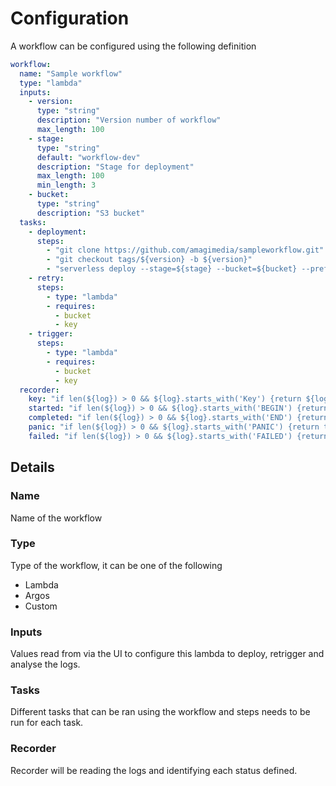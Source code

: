 # Configuration

A workflow can be configured using the following definition

```yml
workflow:
  name: "Sample workflow"
  type: "lambda"
  inputs:
    - version:
      type: "string"
      description: "Version number of workflow"
      max_length: 100
    - stage:
      type: "string"
      default: "workflow-dev"
      description: "Stage for deployment"
      max_length: 100
      min_length: 3
    - bucket:
      type: "string"
      description: "S3 bucket"
  tasks:
    - deployment: 
      steps:
        - "git clone https://github.com/amagimedia/sampleworkflow.git"
        - "git checkout tags/${version} -b ${version}"
        - "serverless deploy --stage=${stage} --bucket=${bucket} --prefix=${prefix} --suffix=${suffix}"
    - retry:
      steps:
        - type: "lambda"
        - requires:
          - bucket
          - key
    - trigger:
      steps:
        - type: "lambda"
        - requires:
          - bucket
          - key
  recorder:
    key: "if len(${log}) > 0 && ${log}.starts_with('Key') {return ${log}.split('Key ')[1]}"
    started: "if len(${log}) > 0 && ${log}.starts_with('BEGIN') {return true}"
    completed: "if len(${log}) > 0 && ${log}.starts_with('END') {return true}"
    panic: "if len(${log}) > 0 && ${log}.starts_with('PANIC') {return true}"
    failed: "if len(${log}) > 0 && ${log}.starts_with('FAILED') {return true}"
```
## Details
### Name
Name of the workflow
### Type
Type of the workflow, it can be one of the following
- Lambda 
- Argos
- Custom
### Inputs
Values read from via the UI to configure this lambda to deploy, retrigger and analyse the logs.
### Tasks
Different tasks that can be ran using the workflow and steps needs to be run for each task.
### Recorder
Recorder will be reading the logs and identifying each status defined.